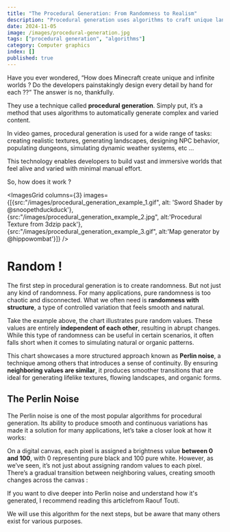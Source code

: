 ```yaml
---
title: "The Procedural Generation: From Randomness to Realism"
description: "Procedural generation uses algorithms to craft unique landscapes, textures, and environments through hands-on examples"
date: 2024-11-05
image: /images/procedural-generation.jpg
tags: ["procedural generation", "algorithms"]
category: Computer graphics
index: []
published: true
---
```


Have you ever wondered, “How does Minecraft create unique and infinite worlds ? Do the developers painstakingly 
design every detail by hand for each ??” The answer is no, thankfully.

<SpacerS />

They use a technique called **procedural generation**. Simply put, it’s a method that uses 
algorithms to automatically generate complex and varied content. 

<SpacerS />

In video games, procedural generation is used for a wide range of tasks: creating realistic 
textures, generating landscapes, designing NPC behavior, populating dungeons, simulating dynamic 
weather systems, etc ...

<SpacerS />

This technology enables developers to build vast and immersive worlds that feel alive and varied 
with minimal manual effort.

<SpacerS />

So, how does it work ? 

<SpacerM />

<ImagesGrid columns={3} images={[{src:"/images/procedural_generation_example_1.gif", alt: 'Sword Shader by @snoopethduckduck'}, {src:"/images/procedural_generation_example_2.jpg", alt:'Procedural Texture from 3dzip pack'}, {src:"/images/procedural_generation_example_3.gif", alt:'Map generator by @hippowombat'}]} />

# Random !

The first step in procedural generation is to create randomness. But 
not just any kind of randomness. For many applications, pure 
randomness is too chaotic and disconnected. What we often need is **randomness with 
structure**, a type of controlled variation that feels smooth and natural.

<SpacerS />

<BarChartRandom />

<SpacerS />

Take the example above, the chart illustrates pure random values. 
These values are entirely **independent of each other**, resulting in 
abrupt changes. While this type of randomness can 
be useful in certain scenarios, it often falls short when it comes to 
simulating natural or organic patterns.

<SpacerS />

<BarChartProcedural />

<SpacerS />

This chart showcases a more structured approach known as **Perlin noise**, 
a technique among others that introduces a sense of continuity. By ensuring 
**neighboring values are similar**, it produces smoother transitions that are ideal 
for generating lifelike textures, flowing landscapes, and organic forms.

<SpacerS />

## The Perlin Noise

The Perlin noise is one of the most popular algorithms for procedural generation. 
Its ability to produce smooth and continuous variations 
has made it a solution for many applications, let’s take a closer look at how it works:

<SpacerS />


On a digital canvas, each pixel is assigned a brightness value **between 0 and 100**, 
with 0 representing pure black and 100 pure white. However, as we’ve seen, it’s 
not just about assigning random values to each pixel. There’s a gradual transition 
between neighboring values, creating smooth changes across the canvas :

<SpacerS />

<PerlinNoiseGenerator />

<SpacerS />

If you want to dive deeper into Perlin noise and understand how it's generated, 
I recommend reading <CustomLink isExternal href="https://rtouti.github.io/graphics/perlin-noise-algorithm">this article</CustomLink>from Raouf Touti.

<SpacerS />

We will use this algorithm for the next steps, but be aware that many others exist for various purposes.

<SpacerS />
